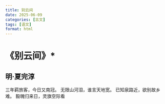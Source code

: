 ```yaml
---
title: 别云间
date: 2025-06-09
categories: [古文]
tags: [语文]
format: html
---
```

# 《别云间》*
## 明·夏完淳
三年羁旅客，今日又南冠。
无限山河泪，谁言天地宽。
已知泉路近，欲别故乡难。
毅魄归来日，灵旗空际看